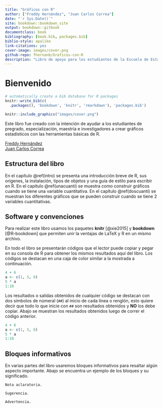 ```yaml
--- 
title: "Gráficos con R"
author: ["Freddy Hernández", "Juan Carlos Correa"]
date: "`r Sys.Date()`"
site: bookdown::bookdown_site
output: bookdown::gitbook
documentclass: book
bibliography: [book.bib, packages.bib]
biblio-style: apalike
link-citations: yes
cover-image: images/cover.png
github-repo: fhernanb/Graficos-con-R
description: "Libro de apoyo para los estudiantes de la Escuela de Estadística de la Universidad Nacional de Colombia."
---
```


# Bienvenido {-}

```r
# automatically create a bib database for R packages
knitr::write_bib(c(
  .packages(), 'bookdown', 'knitr', 'rmarkdown'), 'packages.bib')
```

```r
knitr::include_graphics("images/cover.png")
```

Este libro fue creado con la intención de ayudar a los estudiantes de pregrado, especialización, maestría e investigadores a crear gráficos estadísticos con las herramientas básicas de R.

[Freddy Hernández](https://fhernanb.github.io/)  
[Juan Carlos Correa](http://scienti.colciencias.gov.co:8081/cvlac/visualizador/generarCurriculoCv.do?cod_rh=0000063932)

## Estructura del libro {-}

En el capítulo \@ref(intro) se presenta una introducción breve de R, sus orígenes, la instalación, tipos de objetos y una guía de estilo para escribir en R. En el capítulo \@ref(unacuanti) se muestra como construir gráficos cuando se tiene una variable cuantitativa. En el capítulo \@ref(doscuanti) se muestran los diferentes gráficos que se pueden construir cuando se tiene 2 variables cuantitativas.

## Software y convenciones {-}

Para realizar este libro usamos los paquetes **knitr**\index{knitr} [@xie2015] y **bookdown**\index{bookdown} [@R-bookdown] que permiten unir la ventajas de LaTeX y R en un mismo archivo.

En todo el libro se presentarán códigos que el lector puede copiar y pegar en su consola de R para obtener los mismos resultados aquí del libro. Los códigos se destacan en una caja de color similar a la mostrada a continuación.

```r
4 + 6
a <- c(1, 5, 6)
5 * a
1:10
```

Los resultados o salidas obtenidos de cualquier código se destacan con dos símbolos de númeral (`##`) al inicio de cada línea o renglón, esto quiere decir que todo lo que inicie con `##` son resultados obtenidos y __NO__ los debe copiar. Abajo se muestran los resultados obtenidos luego de correr el código anterior.

```r
4 + 6
a <- c(1, 5, 6)
5 * a
1:10
```

## Bloques informativos {-}
En varias partes del libro usaremos bloques informativos para resaltar algún aspecto importante. Abajo se encuentra un ejemplo de los bloques y su significado.

```block2
Nota aclaratoria.
```

```block2
Sugerencia.
```

```block2
Advertencia.
```



